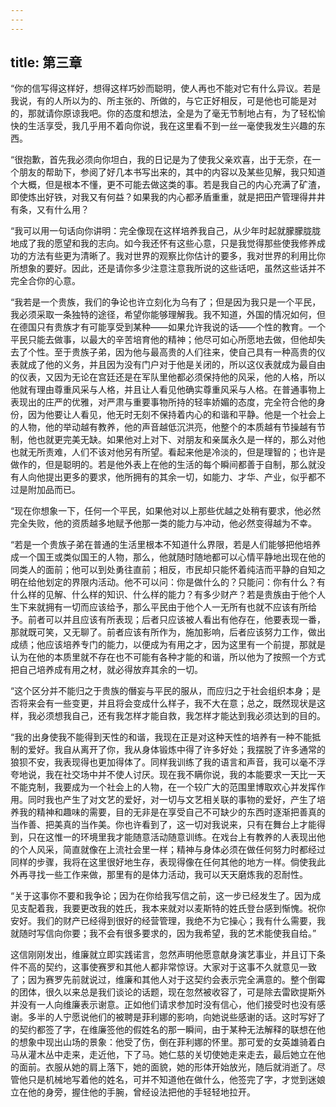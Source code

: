```yaml
---
---
---
```

title: 第三章
---




“你的信写得这样好，想得这样巧妙而聪明，使人再也不能对它有什么异议。若是我说，有的人所以为的、所主张的、所做的，与它正好相反，可是他也可能是对的，那就请你原谅我吧。你的态度和想法，全是为了毫无节制地占有，为了轻松愉快的生活享受，我几乎用不着向你说，我在这里看不到一丝一毫使我发生兴趣的东西。

“很抱歉，首先我必须向你坦白，我的日记是为了使我父亲欢喜，出于无奈，在一个朋友的帮助下，参阅了好几本书写出来的，其中的内容以及某些见解，我只知道个大概，但是根本不懂，更不可能去做这类的事。若是我自己的内心充满了矿渣，即使炼出好铁，对我又有何益？如果我的内心都矛盾重重，就是把田产管理得井井有条，又有什么用？

“我可以用一句话向你讲明：完全像现在这样培养我自己，从少年时起就朦朦胧胧地成了我的愿望和我的志向。如今我还怀有这些心意，只是我觉得那些使我修养成功的方法有些更为清晰了。我对世界的观察比你估计的要多，我对世界的利用比你所想象的要好。因此，还是请你多少注意注意我所说的这些话吧，虽然这些话并不完全合你的心意。

“我若是一个贵族，我们的争论也许立刻化为乌有了；但是因为我只是一个平民，我必须采取一条独特的途径，希望你能够理解我。我不知道，外国的情况如何，但在德国只有贵族才有可能享受到某种——如果允许我说的话——个性的教育。一个平民只能去做事，以最大的辛苦培育他的精神；他尽可如心所愿地去做，但他却失去了个性。至于贵族子弟，因为他与最高贵的人们往来，使自己具有一种高贵的仪表就成了他的义务，并且因为没有门户对于他是关闭的，所以这仪表就成为最自由的仪表，又因为无论在宫廷还是在军队里他都必须保持他的风采，他的人格，所以他就有理由尊重风采与人格，并且让人看见他确实尊重风采与人格。在普通事物上表现出的庄严的优雅，对严肃与重要事物所持的轻率娇媚的态度，完全符合他的身份，因为他要让人看见，他无时无刻不保持着内心的和谐和平静。他是一个社会上的人物，他的举动越有教养，他的声音越低沉洪亮，他整个的本质越有节操越有节制，他也就更完美无缺。如果他对上对下、对朋友和亲属永久是一样的，那么对他也就无所责难，人们不该对他另有所望。看起来他是冷淡的，但是理智的；也许是做作的，但是聪明的。若是他外表上在他的生活的每个瞬间都善于自制，那么就没有人向他提出更多的要求，他所拥有的其余一切，如能力、才华、产业，似乎都不过是附加品而已。

“现在你想象一下，任何一个平民，如果他对以上那些优越之处稍有要求，他必然完全失败，他的资质越多地赋予他那一类的能力与冲动，他必然变得越为不幸。

“若是一个贵族子弟在普通的生活里根本不知道什么界限，若是人们能够把他培养成一个国王或类似国王的人物，那么，他就随时随地都可以心情平静地出现在他的同类人的面前；他可以到处勇往直前；相反，市民却只能怀着纯洁而平静的自知之明在给他划定的界限内活动。他不可以问：你是做什么的？只能问：你有什么？有什么样的见解、什么样的知识、什么样的能力？有多少财产？若是贵族由于他个人生下来就拥有一切而应该给予，那么平民由于他个人一无所有也就不应该有所给予。前者可以并且应该有所表现；后者只应该被人看出有他存在，他要表现一番，那就既可笑，又无聊了。前者应该有所作为，施加影响，后者应该努力工作，做出成绩；他应该培养专门的能力，以便成为有用之才，因为这里有一个前提，那就是认为在他的本质里就不存在也不可能有各种才能的和谐，所以他为了按照一个方式把自己培养成有用之材，就必得放弃其余的一切。

“这个区分并不能归之于贵族的僭妄与平民的服从，而应归之于社会组织本身；是否将来会有一些变更，并且将会变成什么样子，我不大在意；总之，既然现状是这样，我必须想我自己，还有我怎样才能自救，我怎样才能达到我必须达到的目的。

“我的出身使我不能得到天性的和谐，我现在正是对这种天性的培养有一种不能抵制的爱好。我自从离开了你，我从身体锻炼中得了许多好处；我摆脱了许多通常的狼狈不安，我表现得也更加得体了。同样我训练了我的语言和声音，我可以毫不浮夸地说，我在社交场中并不使人讨厌。现在我不瞒你说，我的本能要求一天比一天不能克制，我要成为一个社会上的人物，在一个较广大的范围里博取欢心并发挥作用。同时我也产生了对文艺的爱好，对一切与文艺相关联的事物的爱好，产生了培养我的精神和趣味的需要，目的无非是在享受自己不可缺少的东西时逐渐把善真的当作善、把美真的当作美。你也许看到了，这一切对我说来，只有在舞台上才能得到，只在这惟一的环境里我才能随意活动随意训练。在戏台上有教养的人表现出他的个人风采，简直就像在上流社会里一样；精神与身体必须在做任何努力时都经过同样的步骤，我将在这里很好地生存，表现得像在任何其他的地方一样。倘使我此外再寻找一些工作来做，那里有的是体力活动，我可以天天磨炼我的忍耐性。

“关于这事你不要和我争论；因为在你给我写信之前，这一步已经发生了。因为成见支配着我，我要更改我的姓氏，我本来就对以麦斯特的姓氏登台感到惭愧。祝你安好。我们的财产已经得到很好的经营管理，我绝不为它操心；我有什么需要，我就随时写信向你要；我不会有很多要求的，因为我希望，我的艺术能使我自给。”

这信刚刚发出，维廉就立即实践诺言，忽然声明他愿意献身演艺事业，并且订下条件不高的契约，这事使赛罗和其他人都非常惊讶。大家对于这事不久就意见一致了；因为赛罗先前就说过，维廉和其他人对于这契约会表示完全满意的。整个倒霉的团体，很久以来总是我们谈论的话题，现在忽然被收容了，可是除去雷欧提斯外并没有一人向维廉表示谢意。正如他们请求参加时没有信心，他们接受时也没有感谢。多半的人宁愿说他们的被聘是菲利娜的影响，向她说些感谢的话。这时写好了的契约都签了字，在维廉签他的假姓名的那一瞬间，由于某种无法解释的联想在他的想象中现出山场的景象：他受了伤，倒在菲利娜的怀里。那可爱的女英雄骑着白马从灌木丛中走来，走近他，下了马。她仁慈的关切使她走来走去，最后她立在他的面前。衣服从她的肩上落下，她的面貌，她的形体开始放光，随后就消逝了。尽管他只是机械地写着他的姓名，可并不知道他在做什么，他签完了字，才觉到迷娘立在他的身旁，握住他的手腕，曾经设法把他的手轻轻地拉开。